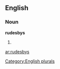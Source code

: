==English==

===Noun===
'''rudesbys'''

# {{plural of|[[rudesby]]}}

[[Category:English plurals]]

[[ar:rudesbys]]